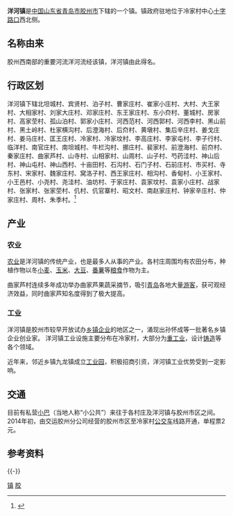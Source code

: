 '''洋河镇'''是[[中华人民共和国|中国]][[山东省|山东省]][[青岛市|青岛市]][[胶州市|胶州市]]下辖的一个镇。镇政府驻地位于冷家村中心[[十字路口|十字路口]]西北侧。

== 名称由来 ==
胶州西南部的重要河流洋河流经该镇，洋河镇由此得名。

== 行政区划 ==
洋河镇下辖北坦城村、宾贤村、泊子村、曹家庄村、崔家小庄村、大村、大王家村、大相家村、刘家大庄村、邓家庄村、东王家庄村、东小夼村、董城村、房家村、高家茔村、孤山泊村、郭家小庄村、河西范村、河西郭村、河西李村、黑山前村、黑土岭村、杜家横沟村、后澄海村、后夼村、黄墩村、集后辛庄村、姜戈庄村、姜马庄村、匡王庄村、冷家村、冷家坟村、李高庄村、李家屯村、李子行村、临洋村、南官庄村、南坦城村、牛栏沟村、挪庄村、裴家村、前澄海村、前夼村、秦家庄村、曲家芦村、山寺村、山相家村、山周村、山子村、芍药洼村、神山后村、神山屯村、神山西村、十亩田村、石沟村、石门子村、石前庄村、市买村、寺东村、宋家村、魏家庄村、窝洛子村、西王家庄村、相沟村、香甸村、小王家村、小王邑村、小尧村、尧洼村、油坊村、于家庄村、袁家坟村、袁家小庄村、战家村、张家村、张家茔村、仉村、仉官寨村、昭文村、南赵家庄村、钟家辛庄村、仲家庄村、周村、朱季村。<ref>{{Cite web|url=http://www.stats.gov.cn/tjsj/tjbz/tjyqhdmhcxhfdm/2015/37/02/81/370281111.html|title=统计用区划和城乡划分代码/山东省/青岛市/胶州市/洋河镇|accessdate=2017-04-23|author=国家统计局|date=2015-09-30|publisher=|archive-date=2017-04-27|archive-url=https://web.archive.org/web/20170427025740/http://www.stats.gov.cn/tjsj/tjbz/tjyqhdmhcxhfdm/2015/37/02/81/370281111.html|dead-url=no}}</ref>

== 产业 ==
=== 农业 ===
[[农业|农业]]是洋河镇的传统产业，也是最多人从事的产业。各村庄周围均有农田分布，种植作物以冬[[小麦|小麦]]、[[玉米|玉米]]、[[大豆|大豆]]、[[番薯|番薯]]等[[粮食|粮食]]作物为主。

曲家芦村连续多年成功举办曲家芦果蔬采摘节，吸引[[青岛|青岛]]各地大量[[游客|游客]]，获可观经济效益，同时曲家芦知名度得到了极大提高。

=== 工业 ===
洋河镇是胶州市较早开放试办[[乡镇企业|乡镇企业]]的地区之一，涌现出孙怀成等一批著名乡镇企业创业家。
洋河镇工业设施主要分布在冷家村，大部分为[[重工业|重工业]]，设计[[铸造|铸造]]等各个领域。

近年来，邻近乡镇九龙镇成立[[工业园|工业园]]，积极招商引资，洋河镇工业优势受到一定影响。

== 交通 ==
目前有私营[[小巴|小巴]]（当地人称“小公共”）来往于各村庄及洋河镇与胶州市区之间。
2014年初，由交运胶州分公司经营的胶州市区至冷家村[[公交车|公交车]]线路开通，单程票2元。

== 参考资料 ==
{{Reflist}}
{{-}}
{{青岛市胶州市行政区划}}
{{青岛市行政区划}}
[[Category:胶州市|镇]]
[[Category:青岛乡级行政区划|胶]]